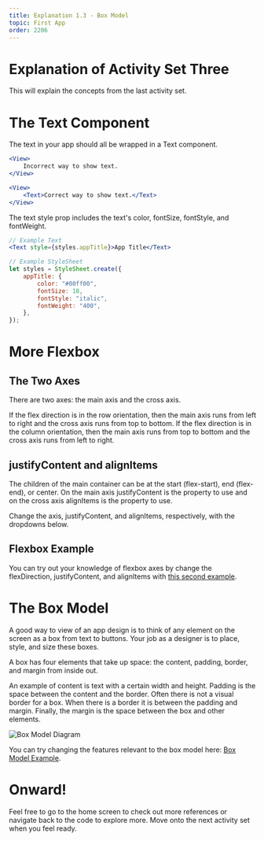 ```yaml
---
title: Explanation 1.3 - Box Model
topic: First App
order: 2206
---
```



# Explanation of Activity Set Three

This will explain the concepts from the last activity set.

# The Text Component

The text in your app should all be wrapped in a Text component.

```jsx
<View>
    Incorrect way to show text.
</View>

<View>
    <Text>Correct way to show text.</Text>
</View>
```

The text style prop includes the text's color, fontSize, fontStyle, and fontWeight.

```jsx
// Example Text
<Text style={styles.appTitle}>App Title</Text>

// Example StyleSheet
let styles = StyleSheet.create({
    appTitle: {
        color: "#00ff00",
        fontSize: 18,
        fontStyle: "italic",
        fontWeight: "400",
    },
});
```

# More Flexbox

## The Two Axes

There are two axes: the main axis and the cross axis.

If the flex direction is in the row orientation, then the main axis runs from left to right and the cross axis runs from top to bottom.
If the flex direction is in the column orientation, then the main axis runs from top to bottom and the cross axis runs from left to right.

## justifyContent and alignItems

The children of the main container can be at the start (flex-start), end (flex-end), or center.
On the main axis justifyContent is the property to use and on the cross axis alignItems is the property to use.

Change the axis, justifyContent, and alignItems, respectively, with the dropdowns below.

<FlexAxes />

## Flexbox Example

<p>
You can try out your knowledge of flexbox axes by change the flexDirection, justifyContent, and alignItems with <a href="https://snack.expo.io/@jeremyjgyoung/flexbox-example-two" target="_blank">this second example</a>.
</p>

# The Box Model

A good way to view of an app design is to think of
any element on the screen as a box from text to buttons.
Your job as a designer is to place, style, and size these boxes.

A box has four elements that take up space: the content, padding, border, and margin from inside out.

An example of content is text with a certain width and height. Padding is the space between the content and the border.
Often there is not a visual border for a box. When there is a border it is between the padding and margin.
Finally, the margin is the space between the box and other elements.

![Box Model Diagram](./box-model-diagram.png)

<p>You can try changing the features relevant to the box model here: <a href='https://snack.expo.io/@jeremyjgyoung/box-model-example' target='_blank'>Box Model Example</a>.</p>

# Onward!

Feel free to go to the home screen to check out more references or navigate back to the code to explore more.
Move onto the next activity set when you feel ready.